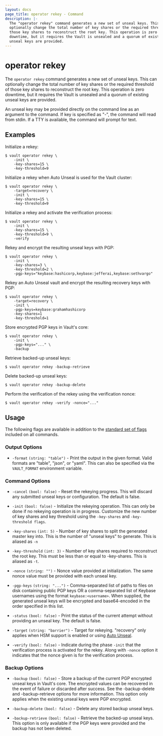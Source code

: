 ```yaml
---
layout: docs
page_title: operator rekey - Command
description: |-
  The "operator rekey" command generates a new set of unseal keys. This can
  optionally change the total number of key shares or the required threshold of
  those key shares to reconstruct the root key. This operation is zero
  downtime, but it requires the Vault is unsealed and a quorum of existing
  unseal keys are provided.
---
```


# operator rekey

The `operator rekey` command generates a new set of unseal keys. This can
optionally change the total number of key shares or the required threshold of
those key shares to reconstruct the root key. This operation is zero downtime,
but it requires the Vault is unsealed and a quorum of existing unseal keys are
provided.

An unseal key may be provided directly on the command line as an argument to the
command. If key is specified as "-", the command will read from stdin. If a TTY
is available, the command will prompt for text.



## Examples

Initialize a rekey:

```shell-session
$ vault operator rekey \
    -init \
    -key-shares=15 \
    -key-threshold=9
```

Initialize a rekey when Auto Unseal is used for the Vault cluster:

```shell-session
$ vault operator rekey \
    -target=recovery \
    -init \
    -key-shares=15 \
    -key-threshold=9
```

Initialize a rekey and activate the verification process:

```shell-session
$ vault operator rekey \
    -init \
    -key-shares=15 \
    -key-threshold=9 \
    -verify
```

Rekey and encrypt the resulting unseal keys with PGP:

```shell-session
$ vault operator rekey \
    -init \
    -key-shares=3 \
    -key-threshold=2 \
    -pgp-keys="keybase:hashicorp,keybase:jefferai,keybase:sethvargo"
```

Rekey an Auto Unseal vault and encrypt the resulting recovery keys with PGP:

```shell-session
$ vault operator rekey \
    -target=recovery \
    -init \
    -pgp-keys=keybase:grahamhashicorp
    -key-shares=1
    -key-threshold=1
```

Store encrypted PGP keys in Vault's core:

```shell-session
$ vault operator rekey \
    -init \
    -pgp-keys="..." \
    -backup
```

Retrieve backed-up unseal keys:

```shell-session
$ vault operator rekey -backup-retrieve
```

Delete backed-up unseal keys:

```shell-session
$ vault operator rekey -backup-delete
```

Perform the verification of the rekey using the verification nonce:

```shell-session
$ vault operator rekey -verify -nonce="..."
```

## Usage

The following flags are available in addition to the [standard set of
flags](/vault/docs/commands) included on all commands.

### Output Options

- `-format` `(string: "table")` - Print the output in the given format. Valid
  formats are "table", "json", or "yaml". This can also be specified via the
  `VAULT_FORMAT` environment variable.

### Command Options

- `-cancel` `(bool: false)` - Reset the rekeying progress. This will discard any submitted unseal keys
  or configuration. The default is false.

- `-init` `(bool: false)` - Initialize the rekeying operation. This can only be
  done if no rekeying operation is in progress. Customize the new number of key
  shares and key threshold using the `-key-shares` and `-key-threshold flags`.

- `-key-shares` `(int: 5)` - Number of key shares to split the generated master
  key into. This is the number of "unseal keys" to generate. This is aliased as
  `-n`

- `-key-threshold` `(int: 3)` - Number of key shares required to reconstruct the
  root key. This must be less than or equal to -key-shares. This is aliased as
  `-t`.

- `-nonce` `(string: "")` - Nonce value provided at initialization. The same
  nonce value must be provided with each unseal key.

- `-pgp-keys` `(string: "...")` - Comma-separated list of paths to files on disk
  containing public PGP keys OR a comma-separated list of Keybase usernames
  using the format `keybase:<username>`. When supplied, the generated unseal
  keys will be encrypted and base64-encoded in the order specified in this list.

- `-status` `(bool: false)` - Print the status of the current attempt without
  providing an unseal key. The default is false.

- `-target` `(string: "barrier")` - Target for rekeying. "recovery" only applies
  when HSM support is enabled or using [Auto Unseal](/vault/docs/concepts/seal#auto-unseal).

- `-verify` `(bool: false)` - Indicate during the phase `-init` that the
  verification process is activated for the rekey. Along with `-nonce` option
  it indicates that the nonce given is for the verification process.

### Backup Options

- `-backup` `(bool: false)` - Store a backup of the current PGP encrypted unseal
  keys in Vault's core. The encrypted values can be recovered in the event of
  failure or discarded after success. See the -backup-delete and
  -backup-retrieve options for more information. This option only applies when
  the existing unseal keys were PGP encrypted.

- `-backup-delete` `(bool: false)` - Delete any stored backup unseal keys.

- `-backup-retrieve` `(bool: false)` - Retrieve the backed-up unseal keys. This
  option is only available if the PGP keys were provided and the backup has not
  been deleted.
